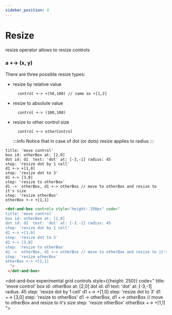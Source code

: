 ```yaml
---
sidebar_position: 4
---
```


# Resize

resize operator allows to resize controls

### a **+-\>** (x, y)

There are three possible resize types:
- resize by relative value
  ```dabl
    control +-> +(50,100) // same as +[1,2]
  ```
- resize to absolute value
  ```dabl
    control +-> (100,100)
  ```
- resize to other control size
  ```dabl
    control +-> otherControl
  ```
  :::info
  Notice that in case of dot (or dots) resize applies to radius
  :::

```dabl tab showLineNumbers
title: 'move control'
box id: otherBox at: [2,0]
dot id: d1  text: 'dot' at: [-3,-1] radius: 45
step: 'resize dot by 1 cell'
d1 +-> +[1,0]
step: 'resize dot to 3'
d1 +-> [3,0]
step: 'resize to otherBox'
d1 ->  otherBox, d1 +-> otherBox // move to otherBox and resize to it's size
step: 'resize otherBox'
otherBox +-> +[1,1]
```
```html tab showLineNumbers
<dot-and-box controls style="height: 250px" code="
title: 'move control'
box id: otherBox at: [2,0]
dot id: d1  text: 'dot' at: [-3,-1] radius: 45
step: 'resize dot by 1 cell'
d1 +-> +[1,0]
step: 'resize dot to 3'
d1 +-> [3,0]
step: 'resize to otherBox'
d1 ->  otherBox, d1 +-> otherBox // move to otherBox and resize to it's size
step: 'resize otherBox'
otherBox +-> +[1,1]
  ">
 </dot-and-box>
```

<dot-and-box experimental grid controls style={{height: 250}} code="
title: 'move control'
box id: otherBox at: [2,0]
dot id: d1  text: 'dot' at: [-3,-1] radius: 45
step: 'resize dot by 1 cell'
d1 +-> +[1,0]
step: 'resize dot to 3'
d1 +-> [3,0]
step: 'resize to otherBox'
d1 ->  otherBox, d1 +-> otherBox // move to otherBox and resize to it's size
step: 'resize otherBox'
otherBox +-> +[1,1]
">
 </dot-and-box>